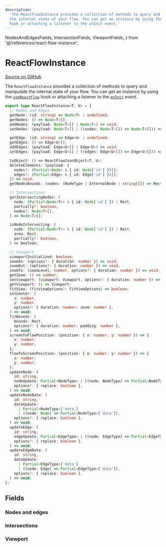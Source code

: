```yaml
---
description:
  'The ReactFlowInstance provides a collection of methods to query and manipulate
  the internal state of your flow. You can get an instance by using the useReactFlow
  hook or attaching a listener to the onInit event.'
---
```


  NodesAndEdgesFields,
  IntersectionFields,
  ViewportFields,
} from '@/references/react-flow-instance';

# ReactFlowInstance

[Source on GitHub](https://github.com/xyflow/xyflow/blob/main/packages/react/src/types/instance.ts/#L178-L179)

The `ReactFlowInstance` provides a collection of methods to query and manipulate
the internal state of your flow. You can get an instance by using the
[`useReactFlow`](/api-reference/hooks/use-react-flow) hook or attaching a listener to the
[`onInit`](/api-reference/react-flow#event-oninit) event.

```ts
export type ReactFlowInstance<T, U> = {
  // Nodes and Edges
  getNode: (id: string) => Node<T> | undefined;
  getNodes: () => Node<T>[];
  addNodes: (payload: Node<T>[] | Node<T>) => void;
  setNodes: (payload: Node<T>[] | ((nodes: Node<T>[]) => Node<T>[])) => void;

  getEdge: (id: string) => Edge<U> | undefined;
  getEdges: () => Edge<U>[];
  addEdges: (payload: Edge<U>[] | Edge<U>) => void;
  setEdges: (payload: Edge<U>[] | ((edges: Edge<U>[]) => Edge<U>[])) => void;

  toObject: () => ReactFlowJsonObject<T, U>;
  deleteElements: (payload: {
    nodes?: (Partial<Node> & { id: Node['id'] })[];
    edges?: (Partial<Edge> & { id: Edge['id'] })[];
  }) => void;
  getNodesBounds: (nodes: (NodeType | InternalNode | string)[]) => Rect;

  // Intersections
  getIntersectingNodes: (
    node: (Partial<Node<T>> & { id: Node['id'] }) | Rect,
    partially?: boolean,
    nodes?: Node<T>[],
  ) => Node<T>[];

  isNodeIntersecting: (
    node: (Partial<Node<T>> & { id: Node['id'] }) | Rect,
    area: Rect,
    partially?: boolean,
  ) => boolean;

  // Viewport
  viewportInitialized: boolean;
  zoomIn: (options?: { duration: number }) => void;
  zoomOut: (options?: { duration: number }) => void;
  zoomTo: (zoomLevel: number, options?: { duration: number }) => void;
  getZoom: () => number;
  setViewport: (viewport: Viewport, options?: { duration: number }) => void;
  getViewport: () => Viewport;
  fitView: (fitViewOptions?: FitViewOptions) => boolean;
  setCenter: (
    x: number,
    y: number,
    options?: { duration: number; zoom: number },
  ) => void;
  fitBounds: (
    bounds: Rect,
    options?: { duration: number; padding: number },
  ) => void;
  screenToFlowPosition: (position: { x: number; y: number }) => {
    x: number;
    y: number;
  };
  flowToScreenPosition: (position: { x: number; y: number }) => {
    x: number;
    y: number;
  };
  updateNode: (
    id: string,
    nodeUpdate: Partial<NodeType> | ((node: NodeType) => Partial<NodeType>),
    options?: { replace: boolean },
  ) => void;
  updateNodeData: (
    id: string,
    dataUpdate:
      | Partial<NodeType>['data']
      | ((node: Node) => Partial<NodeType>['data']),
    options?: { replace: boolean },
  ) => void;
  updateEdge: (
    id: string,
    edgeUpdate: Partial<EdgeType> | ((node: EdgeType) => Partial<EdgeType>),
    options?: { replace: boolean },
  ) => void;
  updateEdgeData: (
    id: string,
    dataUpdate:
      | Partial<EdgeType>['data']
      | ((node: Edge) => Partial<EdgeType>['data']),
    options?: { replace: boolean },
  ) => void;
};
```

## Fields

### Nodes and edges

<NodesAndEdgesFields />

### Intersections

<IntersectionFields />

### Viewport

<ViewportFields />

